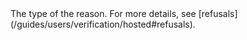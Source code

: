 <ResponseField name="Type" type="string" >
The type of the reason. For more details, see [refusals](/guides/users/verification/hosted#refusals).
</ResponseField>